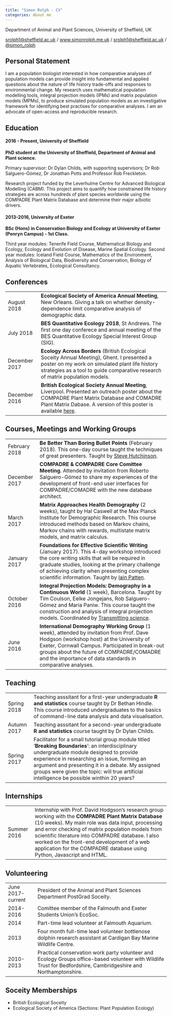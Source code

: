 ```yaml
---
title: "Simon Rolph - CV"
categories: About me
---
```


<i class="fas fa-map-marker-alt"></i> Department of Animal and Plant Sciences, University of Sheffield, UK

[<i class="far fa-envelope"></i> srolph1@sheffield.ac.uk](mailto:srolph1@sheffield.ac.uk) / [<i class="far fa-user"></i> www.simonrolph.me.uk](www.simonrolph.me.uk) / [<i class="far fa-envelope"></i> srolph1@sheffield.ac.uk](mailto:srolph1@sheffield.ac.uk) / [<i class="fab fa-twitter"></i>\@simon_rolph](https://twitter.com/simon_rolph)

## Personal Statement

I am a population biologist interested in how comparative analyses of population models can provide insight into fundamental and applied questions about the nature of life history trade-offs and responses to environmental change. My research uses mathematical population modelling tools, integral projection models (IPMs) and matrix population models (MPMs), to produce simulated population models as an investigative framework for identifying best practises for comparative analyses. I am an advocate of open-access and reproducible research.

## Education

#### 2016 - Present, University of Sheffield 

**PhD student at the University of Sheffield, Department of Animal and Plant science.** 

Primary supervisor: Dr Dylan Childs, with supporting supervisors; Dr Rob Salguero-Gómez, Dr Jonathan Potts and Professor Rob Freckleton.

Research project funded by the Leverhulme Centre for Advanced Biological Modelling (CABM). This project aims to quantify how constrained life history strategies are across hundreds of plant species worldwide using the COMPADRE Plant Matrix Database and determine their major a/biotic drivers.

#### 2013-2016, University of Exeter

**BSc (Hons) in Conservation Biology and Ecology at University of Exeter (Penryn Campus) - 1st Class.**



Third year modules: Tenerife Field Course, Mathematical Biology and Ecology, Ecology and Evolution of Disease, Marine Spatial Ecology. Second year modules: Iceland Field Course, Mathematics of the Environment, Analysis of Biological Data, Biodiversity and Conservation, Biology of Aquatic Vertebrates, Ecological Consultancy.

## Conferences

<table class="table">
<tbody>

<tr>
<td>
August 2018
</td>
<td>
**Ecological Society of America Annual Meeting**, New Orleans. Giving a talk on whether density-dependence limit comparative analysis of demographic data.
</td>
</tr>

<tr>
<td>
July 2018
</td>
<td>
**BES Quantitative Ecology 2018**, St Andrews. The first one day conferece and annual meeting of the BES Quantitative Ecology Special Interest Group (SIG).
</td>
</tr>

<tr>
<td>
December 2017
</td>
<td>
**Ecology Across Borders** (British Ecological Soceity Annual Meeting), Ghent. I presented a poster on my work on simulated plant life history strategies as a tool to guide comparative research of matrix population models.
</td>
</tr>


<tr>
<td>
December 2016
</td>
<td>
**British Ecological Society Annual Meeting**, Liverpool. Presented an outreach poster about the COMPADRE Plant Matrix Database and COMADRE Plant Matrix Dabase. A version of this poster is available [here](https://compadredb.files.wordpress.com/2014/10/compadreposter-english.pdf).
</td>
</tr>

</tbody>
</table>

## Courses, Meetings and Working Groups

<table class="table">
<tbody>

<tr>
<td>
February 2018
</td>
<td>
**Be Better Than Boring Bullet Points** (February 2018). This one-day course taught the techniques of great presenters. Taught by [Steve Hutchinson](http://www.hutchinsontraining.com/).
</td>
</tr>

<tr>
<td>
December 2017
</td>
<td>
**COMPADRE & COMPADRE Core Comittee Meeting**. Attended by invitation from Roberto Salguero-Gómez to share my experiences of the development of front-end user interfaces for COMPADRE/COMADRE with the new database architect.
</td>
</tr>

<tr>
<td>
March 2017
</td>
<td>
**Matrix Approaches Health Demography** (2 weeks), taught by Hal Caswell at the Max Planck Institute for Demographic Research. This course introduced methods based on Markov chains, Markov chains with rewards, multistate matrix models, and matrix calculus.
</td>
</tr>

<tr>
<td>
January 2017
</td>
<td>
**Foundations for Effective Scientific Writing** (January 2017). This 4-day workshop introduced the core writing skills that will be required in graduate studies, looking at the primary challenge of achieving clarity when presenting complex scientific information. Taught by [Iain Patten](http://iainpatten.com/).
</td>
</tr>

<tr>
<td>
October 2016
</td>
<td>
**Integral Projection Models: Demography in a Continuous World** (1 week), Barcelona. Taught by Tim Coulson, Eelke Jongejans, Rob Salguero-Gómez and Maria Paniw. This course taught the construction and analysis of integral projection models. Coordinated by [Transmitting science](https://www.transmittingscience.org/).
</td>
</tr>

<tr>
<td>
June 2016
</td>
<td>
**International Demography Working Group** (1 week), attended by invitation from Prof. Dave Hodgson (workshop host) at the  University of Exeter, Cornwall Campus. <!-- Other attendees were population ecologists from around the world.
Elizabeth Crone, Drew Tyre, Satu Ramula, Judy Che-Castaldo, Iain Stott, Rob Salguero-Gómez, Owen Jones, Ruth Archer, Yvonne Buckley.--> Participated in break-out groups about the future of COMPADRE/COMADRE and the importance of data standards in comparative analyses.
</td>
</tr>


</tbody>
</table>


## Teaching

<table class="table">
<tbody>
<tr>
<td>
Spring 2018
</td>
<td>
Teaching asssitant for a first-year undergraduate **R and statistics** course taught by Dr Bethan Hindle. This course introduced undergraduates to the basics of command-line data analysis and data visualisation.
</td>
</tr>

<tr>
<td>
Autumn 2017
</td>
<td>
Teaching asssitant for a second-year undergraduate **R and statistics** course taught by Dr Dylan Childs.
</td>
</tr>

<tr>
<td>
Spring 2017
</td>
<td>
Facilitator for a small tutorial group module titled '**Breaking Boundaries**': an interdisciplinary undergraduate module designed to provide experience in researching an issue, forming an argument and presenting it in a debate. My assigned groups were given the topic: will true artificial intelligence be possible winthin 20 years?
</td>
</tr>

</tbody>
</table>


## Internships

<table class="table">
<tbody>

<tr>
<td>
Summer 2016
</td>
<td>
Internship with Prof. David Hodgson’s research group working with the **COMPADRE Plant Matrix Database** (10 weeks). My main role was data input, processing and error checking of matrix population models from scientific literature into COMPADRE database. I also worked on the front-end development of a web application for the COMPADRE database using Python, Javascript and HTML.
</td>
</tr>

</tbody>
</table>




## Volunteering

<table class="table">
<tbody>

<tr>
<td>
June 2017-current
</td>
<td>
President of the Animal and Plant Sciences Department PostGrad Soceity.
</td>
</tr>

<tr>
<td>
2014-2016
</td>
<td>
Comittee member of the Falmouth and Exeter Students Union's EcoSoc.
</td>
</tr>


<tr>
<td>
2014
</td>
<td>
Part-time lead volunteer at Falmouth Aquarium.
</td>
</tr>

<tr>
<td>
2013
</td>
<td>
Four month full-time lead volunteer bottlenose dolphin research assistant at Cardigan Bay Marine Wildlife Centre.
</td>
</tr>

<tr>
<td>
2010-2013
</td>
<td>
Practical conservation work party volunteer and Ecology Groups office-based volunteer with Wildlife Trust for Bedfordshire, Cambridgeshire and Northamptonshire.
</td>
</tr>

</tbody>
</table>

## Soceity Memberships

* British Ecological Soceity
* Ecological Society of America (Sections: Plant Population Ecology)


